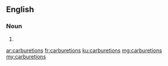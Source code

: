 ==English==

===Noun===
{{head|en|noun plural form}}

# {{plural of|carburetion|lang=en}}

[[ar:carburetions]]
[[fr:carburetions]]
[[ku:carburetions]]
[[mg:carburetions]]
[[my:carburetions]]